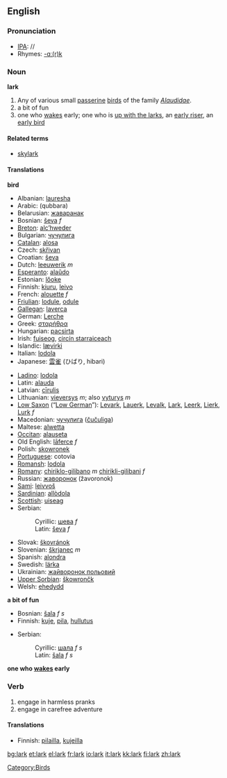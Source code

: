 ==English==
===Pronunciation===
*[[w:IPA|IPA]]: /{{IPAchar|ˈlɑːk}}/
*Rhymes: [[Rhymes:English:-ɑː(r)k|-ɑː(r)k]]

===Noun===
'''lark'''
#Any of various small [[passerine]] [[bird]]s of the family ''[[Alaudidae]]''.
#a bit of fun
#one who [[wake]]s early; one who is [[up with the larks]], an [[early riser]], an [[early bird]]

====Related terms====
*[[skylark]]

====Translations====
'''bird'''
{{top}}
*Albanian: [[lauresha]]
*Arabic: {{ARchar|[[قبرة|قبّرة]]}} (qubbara)
*Belarusian: [[жаваранак]]
*Bosnian: [[ševa]] ''f''
*[[Breton]]: [[alc’hweder]]
*Bulgarian: [[чучулига]]
*[[Catalan]]: [[alosa]]
*Czech: [[skřivan]]
*Croatian: [[ševa]]
*Dutch:  [[leeuwerik]] ''m''
*[[Esperanto]]: [[alaŭdo]]
*Estonian: [[lőoke]]
*Finnish: [[kiuru]], [[leivo]]
*French: [[alouette]] ''f''
*[[Friulian]]: [[lodule]], [[odule]]
*[[Gallegan]]: [[laverca]]
*German: [[Lerche]]
*Greek: [[σταρήθρα]]
*Hungarian: [[pacsirta]]
*Irish: [[fuiseog]], [[circín starraiceach]]
*Islandic: [[lævirki]]
*Italian: [[lodola]]
*Japanese: [[雲雀]] (ひばり, hibari)
{{mid}}
*[[Ladino]]: [[lodola]]
*Latin: [[alauda]]
*Latvian: [[cīrulis]]
*Lithuanian: [[vieversys]] ''m''; also [[vyturys]] ''m''
*[[Low Saxon]] (“[[Low German]]”): [[Levark]], [[Lauerk]], [[Levalk]], [[Lark]], [[Leerk]], [[Lierk]], [[Lurk]] ''f''
*Macedonian: [[чучулига]] ([[čučuliga]])
*Maltese: [[alwetta]]
*[[Occitan]]: [[alauseta]]
*Old English: [[laferce|lāferce]] ''f''
*Polish: [[skowronek]]
*[[Portuguese]]: cotovia {{f}}
*[[Romansh]]: [[lodola]]
*[[Romany]]: [[chiriklo-gilibano]] ''m'' [[chirikli-gilibani]] ''f''
*Russian: [[жаворонок]] (žavoronok)
*[[Sami]]: [[leivvoš]]
*[[Sardinian]]: [[allòdola]]
*[[Scottish]]: [[uiseag]]
*Serbian:
*:Cyrillic: [[шева]] ''f''
*:Latin: [[ševa]] ''f''
*Slovak: [[škovránok]]
*Slovenian: [[škrjanec]] ''m''
*Spanish: [[alondra]]
*Swedish: [[lärka]]
*Ukrainian: [[жайворонок польовий]]
*[[Upper Sorbian]]: [[škowrončk]]
*Welsh: [[ehedydd]]
{{bottom}}

'''a bit of fun'''
{{top}}
*Bosnian: [[šala]] ''f s''
*Finnish: [[kuje]], [[pila]], [[hullutus]]
{{mid}}
*Serbian:
*:Cyrillic: [[шала]] ''f s''
*:Latin: [[šala]] ''f s''
{{bottom}}

'''one who [[wake]]s early'''
{{top}}
{{mid}}
{{bottom}}

===Verb===
{{en-verb}}
#engage in harmless pranks
#engage in carefree adventure

====Translations====
{{top}}
*Finnish: [[pilailla]], [[kujeilla]]
{{mid}}
{{bottom}}

[[Category:Birds]]

[[bg:lark]]
[[et:lark]]
[[el:lark]]
[[fr:lark]]
[[io:lark]]
[[it:lark]]
[[kk:lark]]
[[fi:lark]]
[[zh:lark]]